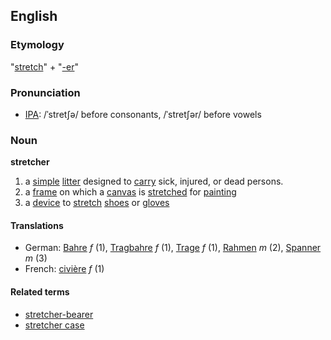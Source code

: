 ==English==
===Etymology===
"[[stretch]]" + "[[-er]]"
===Pronunciation===
*[[IPA]]: /ˈstretʃə/ before consonants, /ˈstretʃər/ before vowels
===Noun===
'''stretcher'''
# a [[simple]] [[litter]] designed to [[carry]] sick, injured, or dead persons.
# a [[frame]] on which a [[canvas]] is [[stretch]]ed for [[paint]]ing
# a [[device]] to [[stretch]] [[shoe]]s or [[glove]]s
====Translations====
*German: [[Bahre]] ''f'' (1), [[Tragbahre]] ''f'' (1), [[Trage]] ''f'' (1), [[Rahmen]] ''m'' (2), [[Spanner]] ''m'' (3)
*French: [[civière]] ''f'' (1)

====Related terms====
*[[stretcher-bearer]]
*[[stretcher case]]